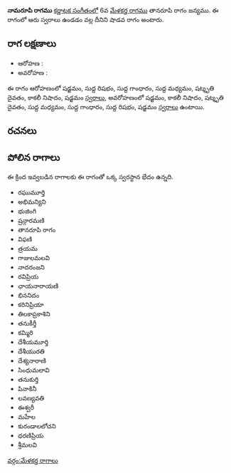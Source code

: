 {{Infobox ragam
	| name          	= నామరూపి
	| synonym	    	= 
	| mela          	= 
	| chakra        	= 
	| janaka        	= 
	| type          	= శాడవ
	| arohanam      	= {{svaraC|S|R1|G1|M1|D3|N3|S'}} 
	| avarohanam    	= {{svaraC|S'|N3|D3|M1|G1|R1|S}}
	| jeeva         	=
	| chhaya        	=
	| nyasa         	=
	| vishesha      	= 
	| equivalent  		= 
}}
{{కర్ణాటక సంగీత రాగాలు}}
'''నామరూపి రాగము''' [[కర్ణాటక సంగీతం]]లో 6వ [[మేళకర్త రాగము]] తానరూపి రాగం జన్యము.  ఈ రాగంలో ఆరు స్వరాలు ఉండడం వల్ల దీనిని షాడవ రాగం అంటారు.


==రాగ లక్షణాలు==


* ఆరోహణ : {{svaraC|S|R1|G1|M1|D3|N3|S'}} 
* అవరోహణ : {{svaraC|S'|N3|D3|M1|G1|R1|S}}

ఈ రాగం ఆరోహణంలో షడ్జమం, సుద్ద రిషభం, సుద్ద గాంధారం, సుద్ద మధ్యమం, షట్శృతి దైవతం, కాకలీ నిషాదం, షడ్జమం [[స్వరాలు]], అవరోహణంలో షడ్జమం, కాకలీ నిషాదం, షట్శృతి దైవతం, సుద్ద మధ్యమం, సుద్ద గాంధారం, సుద్ద రిషభం, షడ్జమం [[స్వరాలు]] ఉంటాయి.

==రచనలు==



==పోలిన రాగాలు==
ఈ క్రింద ఇవ్వబడిన రాగాలకు ఈ రాగంతో ఒక్క స్వరస్థాన భేదం ఉన్నది.
* రఘుమూర్తి
* అభిమన్యిని
* భుజింగి
* ష్రన్గారమణి
* తానరూపి రాగం
* విఫణి
* త్రయమ
* గాజులమలవి
* నాదరంజని
* రవిప్రియ
* ఛాయనారాయణి
* భిననిదం
* కరినిప్రియా
* తిలకాప్రకాశిని
* తనుకీర్తీ
* కమ్మిరి
* దేశీయమూర్తి
* దేశీయురతి
* దేశ్యనారాణి
* సింధుమలావి
* తనుకుర్తి
* పినాకినీ
* లవణ్యవతి
* ఈశ్వరీ
* మహేల
* కురండాలలోచని
* ధరణిప్రియ
* శ్రీమలవి



[[వర్గం:మేళకర్త రాగాలు]]